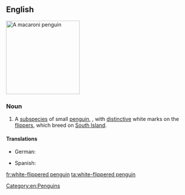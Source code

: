 ==English==
[[Image:Macaroni (js)1.jpg|200px|thumb|right|A macaroni penguin]]
{{wikipedia|White-flippered Penguin}}
{{wikispecies|Eudyptula albosignata albosignata}}
===Noun===
{{en-noun|head=[[white]]-[[flippered]] [[penguin]]}}

# A [[subspecies]] of small [[penguin]], {{taxlink|Eudyptula albosignata albosignata|subspecies}}, with [[distinctive]] white marks on the [[flipper]]s, which breed on [[South Island]]. 

====Translations====
{{trans-top|''Eudyptula albosignata albosignata''}}
* German: {{t-|de|Weißflügelpinguin|m}}
{{trans-mid}}
* Spanish: {{t-|es|pingüino azul patas rayadas de blanco|m}}
{{trans-bottom}}

[[Category:en:Penguins]]

[[fr:white-flippered penguin]]
[[ta:white-flippered penguin]]
